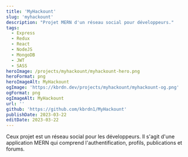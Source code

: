 ```yaml
---
title: 'MyHackount'
slug: 'myhackount'
description: "Projet MERN d'un réseau social pour développeurs."
tags:
  - Express
  - Redux
  - React
  - NodeJS
  - MongoDB
  - JWT
  - SASS
heroImage: /projects/myhackount/myhackount-hero.png
heroFormat: png
heroImageAlt: MyHackount
ogImage: 'https://kbrdn.dev/projects/myhackount/myhackount-og.png'
ogFormat: png
ogImageAlt: MyHackount
url: ''
github: 'https://github.com/kbrdn1/MyHackount'
publishDate: 2023-03-22
editDate: 2023-03-22
---
```


Ceux projet est un réseau social pour les développeurs. Il s'agit d'une application MERN qui comprend l'authentification, profils, publications et forums.
